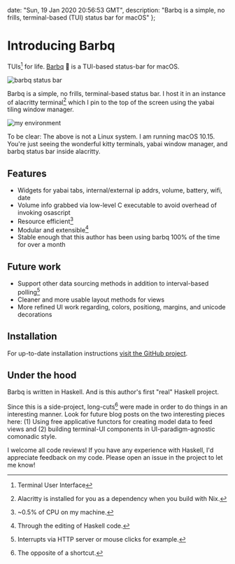 
  date: "Sun, 19 Jan 2020 20:56:53 GMT",
  description: "Barbq is a simple, no frills, terminal-based (TUI) status bar for macOS"
};

# Introducing Barbq

TUIs[^1] for life. [Barbq](https://github.com/bkase/barbq) 🍖 is a TUI-based status-bar for macOS.

![barbq status bar](/static/posts/introducing-barbq/barbq.png)

Barbq is a simple, no frills, terminal-based status bar. I host it in an instance of alacritty terminal[^2] which I pin to the top of the screen using the yabai tiling window manager.

![my environment](/static/posts/introducing-barbq/motivation.png)

To be clear: The above is not a Linux system. I am running macOS 10.15. You're just seeing the wonderful kitty terminals, yabai window manager, and barbq status bar inside alacritty.

## Features

* Widgets for yabai tabs, internal/external ip addrs, volume, battery, wifi, date
* Volume info grabbed via low-level C executable to avoid overhead of invoking osascript
* Resource efficient[^3]
* Modular and extensible[^4]
* Stable enough that this author has been using barbq 100% of the time for over a month

## Future work

* Support other data sourcing methods in addition to interval-based polling[^5]
* Cleaner and more usable layout methods for views
* More refined UI work regarding, colors, positiong, margins, and unicode decorations

## Installation

For up-to-date installation instructions [visit the GitHub project](https://github.com/bkase/barbq).

## Under the hood

Barbq is written in Haskell. And is this author's first "real" Haskell project.

Since this is a side-project, long-cuts[^6] were made in order to do things in an interesting manner. Look for future blog posts on the two interesting pieces here: (1) Using free applicative functors for creating model data to feed views and (2) building terminal-UI components in UI-paradigm-agnostic comonadic style.

I welcome all code reviews! If you have any experience with Haskell, I'd appreciate feedback on my code. Please open an issue in the project to let me know!

[^1]: Terminal User Interface
[^2]: Alacritty is installed for you as a dependency when you build with Nix.
[^3]: ~0.5% of CPU on my machine.
[^4]: Through the editing of Haskell code.
[^5]: Interrupts via HTTP server or mouse clicks for example.
[^6]: The opposite of a shortcut.
